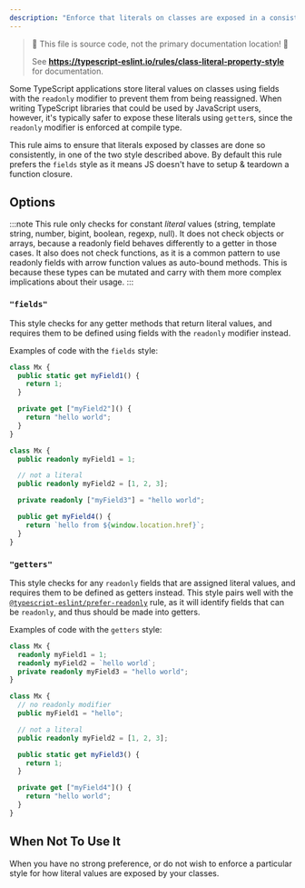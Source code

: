```yaml
---
description: "Enforce that literals on classes are exposed in a consistent style."
---
```



> 🛑 This file is source code, not the primary documentation location! 🛑
>
> See **https://typescript-eslint.io/rules/class-literal-property-style** for documentation.

Some TypeScript applications store literal values on classes using fields with the `readonly` modifier to prevent them from being reassigned.
When writing TypeScript libraries that could be used by JavaScript users, however, it's typically safer to expose these literals using `getter`s, since the `readonly` modifier is enforced at compile type.

This rule aims to ensure that literals exposed by classes are done so consistently, in one of the two style described above.
By default this rule prefers the `fields` style as it means JS doesn't have to setup & teardown a function closure.

## Options

:::note
This rule only checks for constant _literal_ values (string, template string, number, bigint, boolean, regexp, null). It does not check objects or arrays, because a readonly field behaves differently to a getter in those cases. It also does not check functions, as it is a common pattern to use readonly fields with arrow function values as auto-bound methods.
This is because these types can be mutated and carry with them more complex implications about their usage.
:::

### `"fields"`

This style checks for any getter methods that return literal values, and requires them to be defined using fields with the `readonly` modifier instead.

Examples of code with the `fields` style:

<Tabs>
<TabItem value="❌ Incorrect">

```ts option='"fields"'
class Mx {
  public static get myField1() {
    return 1;
  }

  private get ["myField2"]() {
    return "hello world";
  }
}
```

</TabItem>
<TabItem value="✅ Correct">

```ts option='"fields"'
class Mx {
  public readonly myField1 = 1;

  // not a literal
  public readonly myField2 = [1, 2, 3];

  private readonly ["myField3"] = "hello world";

  public get myField4() {
    return `hello from ${window.location.href}`;
  }
}
```

</TabItem>
</Tabs>

### `"getters"`

This style checks for any `readonly` fields that are assigned literal values, and requires them to be defined as getters instead.
This style pairs well with the [`@typescript-eslint/prefer-readonly`](prefer-readonly.mdx) rule,
as it will identify fields that can be `readonly`, and thus should be made into getters.

Examples of code with the `getters` style:

<Tabs>
<TabItem value="❌ Incorrect">

```ts option='"getters"'
class Mx {
  readonly myField1 = 1;
  readonly myField2 = `hello world`;
  private readonly myField3 = "hello world";
}
```

</TabItem>
<TabItem value="✅ Correct">

```ts option='"getters"'
class Mx {
  // no readonly modifier
  public myField1 = "hello";

  // not a literal
  public readonly myField2 = [1, 2, 3];

  public static get myField3() {
    return 1;
  }

  private get ["myField4"]() {
    return "hello world";
  }
}
```

</TabItem>
</Tabs>

## When Not To Use It

When you have no strong preference, or do not wish to enforce a particular style for how literal values are exposed by your classes.
